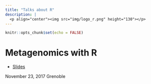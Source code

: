 ```yaml
---
title: "Talks about R"
description: |
  <p align="center"><img src="img/logo_r.png" height="130"></p>
---
```


```r
knitr::opts_chunk$set(echo = FALSE)
```

# Metagenomics with R


* [Slides](Slides/MetagenomicsRGrenoble/MetagenomicsRGrenoble.html "Modeling in the Tidyverse")

<aside>
November 23, 2017
Grenoble
</aside>
